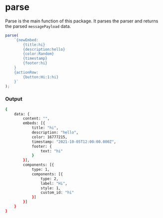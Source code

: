 # parse

Parse is the main function of this package. It parses the parser and returns the parsed `messagePayload` data.

```js copy
parse(
	`{newEmbed:
        {title:hi}
        {description:hello}
        {color:Random}
        {timestamp}
        {footer:hi}
    }
    {actionRow:
        {button:Hi:1:hi}
    }`
);
```

### Output

```sh copy
{
    data: {
        content: "",
        embeds: [{
            title: "hi",
            description: "hello",
            color: 16777215,
            timestamp: "2021-10-05T12:00:00.000Z",
            footer: {
                text: "hi"
            }
        }],
        components: [{
            type: 1,
            components: [{
                type: 2,
                label: "Hi",
                style: 1,
                custom_id: "hi"
            }]
        }]
    }
}
```
